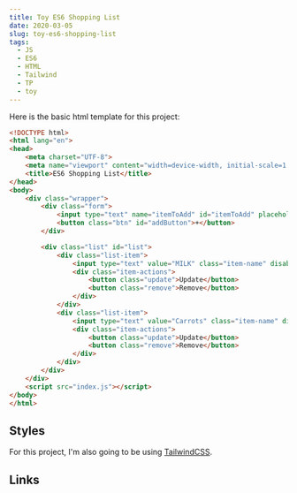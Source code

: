 ```yaml
---
title: Toy ES6 Shopping List
date: 2020-03-05
slug: toy-es6-shopping-list
tags:
  - JS
  - ES6
  - HTML
  - Tailwind
  - TP 
  - toy
---
```


Here is the basic html template for this project:
```html
<!DOCTYPE html>
<html lang="en">
<head>
    <meta charset="UTF-8">
    <meta name="viewport" content="width=device-width, initial-scale=1.0">
    <title>ES6 Shopping List</title>
</head>
<body>
    <div class="wrapper">
        <div class="form">
            <input type="text" name="itemToAdd" id="itemToAdd" placeholder="Add an item to your shopping list...">
            <button class="btn" id="addButton">+</button>
        </div>

        <div class="list" id="list">
            <div class="list-item">
                <input type="text" value="MILK" class="item-name" disabled />
                <div class="item-actions">
                    <button class="update">Update</button>
                    <button class="remove">Remove</button>
                </div>
            </div>
            <div class="list-item">
                <input type="text" value="Carrots" class="item-name" disabled />
                <div class="item-actions">
                    <button class="update">Update</button>
                    <button class="remove">Remove</button>
                </div>
            </div>
        </div>
    </div>
    <script src="index.js"></script>
</body>
</html>

```

## Styles
For this project, I'm also going to be using [TailwindCSS](https://tailwindcss.com/).
 
## Links